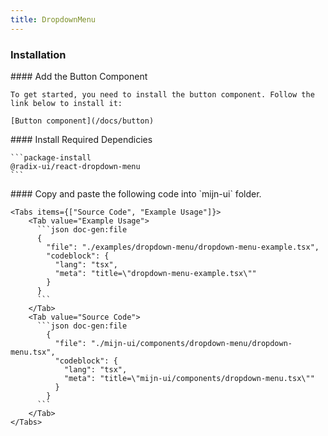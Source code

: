 ```yaml
---
title: DropdownMenu
---
```



<ComponentPreview>
<DropdownMenuExample />
</ComponentPreview>


### Installation

<Steps>
  <Step>
     #### Add the Button Component

    To get started, you need to install the button component. Follow the link below to install it:
    
    [Button component](/docs/button)
  </Step>
  <Step>
    #### Install Required Dependicies

    ```package-install
    @radix-ui/react-dropdown-menu
    ```
  </Step>
  <Step>
    #### Copy and paste the following code into  `mijn-ui` folder.

    <Tabs items={["Source Code", "Example Usage"]}>
        <Tab value="Example Usage">
          ```json doc-gen:file
          {
            "file": "./examples/dropdown-menu/dropdown-menu-example.tsx",
            "codeblock": {
              "lang": "tsx",
              "meta": "title=\"dropdown-menu-example.tsx\""
            }
          }
          ```
        </Tab>
        <Tab value="Source Code">
          ```json doc-gen:file
            {
              "file": "./mijn-ui/components/dropdown-menu/dropdown-menu.tsx",
              "codeblock": {
                "lang": "tsx",
                "meta": "title=\"mijn-ui/components/dropdown-menu.tsx\""
              }
            }
          ```
        </Tab>
    </Tabs>
  </Step>
</Steps>